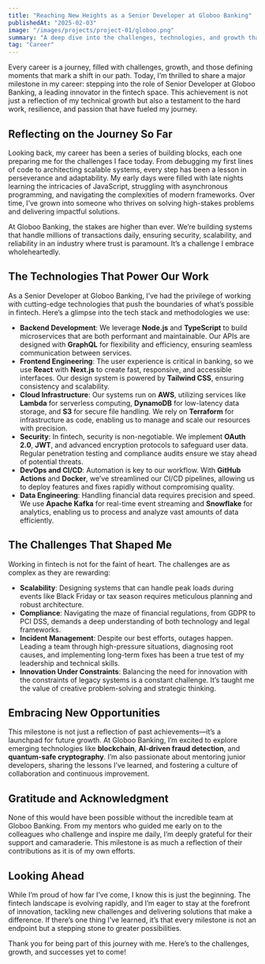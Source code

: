 ```yaml
---
title: "Reaching New Heights as a Senior Developer at Globoo Banking"
publishedAt: "2025-02-03"
image: "/images/projects/project-01/globoo.png"
summary: "A deep dive into the challenges, technologies, and growth that come with being a Senior Developer in the fast-paced world of fintech."
tag: "Career"
---
```


Every career is a journey, filled with challenges, growth, and those defining moments that mark a shift in our path. Today, I’m thrilled to share a major milestone in my career: stepping into the role of Senior Developer at Globoo Banking, a leading innovator in the fintech space. This achievement is not just a reflection of my technical growth but also a testament to the hard work, resilience, and passion that have fueled my journey.

## Reflecting on the Journey So Far

Looking back, my career has been a series of building blocks, each one preparing me for the challenges I face today. From debugging my first lines of code to architecting scalable systems, every step has been a lesson in perseverance and adaptability. My early days were filled with late nights learning the intricacies of JavaScript, struggling with asynchronous programming, and navigating the complexities of modern frameworks. Over time, I’ve grown into someone who thrives on solving high-stakes problems and delivering impactful solutions.

At Globoo Banking, the stakes are higher than ever. We’re building systems that handle millions of transactions daily, ensuring security, scalability, and reliability in an industry where trust is paramount. It’s a challenge I embrace wholeheartedly.

## The Technologies That Power Our Work

As a Senior Developer at Globoo Banking, I’ve had the privilege of working with cutting-edge technologies that push the boundaries of what’s possible in fintech. Here’s a glimpse into the tech stack and methodologies we use:

- **Backend Development**: We leverage **Node.js** and **TypeScript** to build microservices that are both performant and maintainable. Our APIs are designed with **GraphQL** for flexibility and efficiency, ensuring seamless communication between services.
- **Frontend Engineering**: The user experience is critical in banking, so we use **React** with **Next.js** to create fast, responsive, and accessible interfaces. Our design system is powered by **Tailwind CSS**, ensuring consistency and scalability.
- **Cloud Infrastructure**: Our systems run on **AWS**, utilizing services like **Lambda** for serverless computing, **DynamoDB** for low-latency data storage, and **S3** for secure file handling. We rely on **Terraform** for infrastructure as code, enabling us to manage and scale our resources with precision.
- **Security**: In fintech, security is non-negotiable. We implement **OAuth 2.0**, **JWT**, and advanced encryption protocols to safeguard user data. Regular penetration testing and compliance audits ensure we stay ahead of potential threats.
- **DevOps and CI/CD**: Automation is key to our workflow. With **GitHub Actions** and **Docker**, we’ve streamlined our CI/CD pipelines, allowing us to deploy features and fixes rapidly without compromising quality.
- **Data Engineering**: Handling financial data requires precision and speed. We use **Apache Kafka** for real-time event streaming and **Snowflake** for analytics, enabling us to process and analyze vast amounts of data efficiently.

## The Challenges That Shaped Me

Working in fintech is not for the faint of heart. The challenges are as complex as they are rewarding:

- **Scalability**: Designing systems that can handle peak loads during events like Black Friday or tax season requires meticulous planning and robust architecture.
- **Compliance**: Navigating the maze of financial regulations, from GDPR to PCI DSS, demands a deep understanding of both technology and legal frameworks.
- **Incident Management**: Despite our best efforts, outages happen. Leading a team through high-pressure situations, diagnosing root causes, and implementing long-term fixes has been a true test of my leadership and technical skills.
- **Innovation Under Constraints**: Balancing the need for innovation with the constraints of legacy systems is a constant challenge. It’s taught me the value of creative problem-solving and strategic thinking.

## Embracing New Opportunities

This milestone is not just a reflection of past achievements—it’s a launchpad for future growth. At Globoo Banking, I’m excited to explore emerging technologies like **blockchain**, **AI-driven fraud detection**, and **quantum-safe cryptography**. I’m also passionate about mentoring junior developers, sharing the lessons I’ve learned, and fostering a culture of collaboration and continuous improvement.

## Gratitude and Acknowledgment

None of this would have been possible without the incredible team at Globoo Banking. From my mentors who guided me early on to the colleagues who challenge and inspire me daily, I’m deeply grateful for their support and camaraderie. This milestone is as much a reflection of their contributions as it is of my own efforts.

## Looking Ahead

While I’m proud of how far I’ve come, I know this is just the beginning. The fintech landscape is evolving rapidly, and I’m eager to stay at the forefront of innovation, tackling new challenges and delivering solutions that make a difference. If there’s one thing I’ve learned, it’s that every milestone is not an endpoint but a stepping stone to greater possibilities.

Thank you for being part of this journey with me. Here’s to the challenges, growth, and successes yet to come!